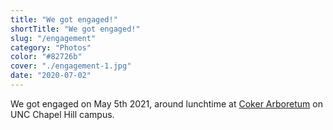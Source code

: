 ```yaml
---
title: "We got engaged!"
shortTitle: "We got engaged!"
slug: "/engagement"
category: "Photos"
color: "#82726b"
cover: "./engagement-1.jpg"
date: "2020-07-02"
---
```


We got engaged on May 5th 2021, around lunchtime at 
[Coker Arboretum](https://ncbg.unc.edu/venue/coker-arboretum/) on UNC Chapel Hill campus.